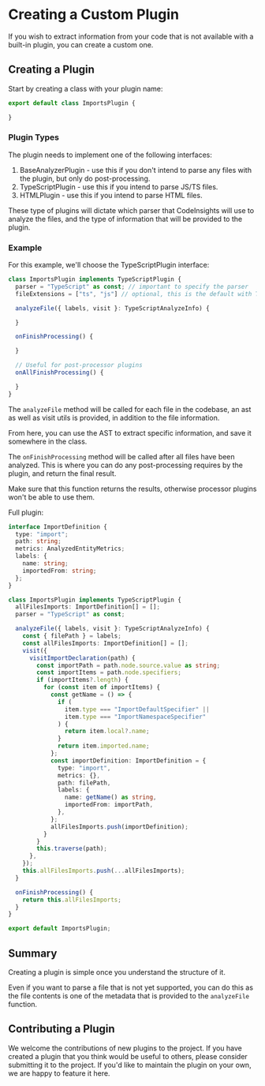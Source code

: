 # Creating a Custom Plugin

If you wish to extract information from your code that is not available with a built-in plugin, you can create a custom one.

## Creating a Plugin

Start by creating a class with your plugin name:

```typescript
export default class ImportsPlugin {

}
```

### Plugin Types

The plugin needs to implement one of the following interfaces:
1. BaseAnalyzerPlugin - use this if you don't intend to parse any files with the plugin, but only do post-processing.
2. TypeScriptPlugin - use this if you intend to parse JS/TS files.
3. HTMLPlugin - use this if you intend to parse HTML files.

These type of plugins will dictate which parser that CodeInsights will use to analyze the files, and the type of information that will be provided to the plugin.

### Example

For this example, we'll choose the TypeScriptPlugin interface:

```typescript
class ImportsPlugin implements TypeScriptPlugin {
  parser = "TypeScript" as const; // important to specify the parser
  fileExtensions = ["ts", "js"] // optional, this is the default with TypeScriptPlugin

  analyzeFile({ labels, visit }: TypeScriptAnalyzeInfo) {

  }

  onFinishProcessing() {

  }

  // Useful for post-processor plugins
  onAllFinishProcessing() {

  }
}
```

The `analyzeFile` method will be called for each file in the codebase, an ast as well as visit utils is provided, in addition to the file information.

From here, you can use the AST to extract specific information, and save it somewhere in the class.

The `onFinishProcessing` method will be called after all files have been analyzed. This is where you can do any post-processing requires by the plugin, and return the final result.

Make sure that this function returns the results, otherwise processor plugins won't be able to use them.

Full plugin:

```typescript
interface ImportDefinition {
  type: "import";
  path: string;
  metrics: AnalyzedEntityMetrics;
  labels: {
    name: string;
    importedFrom: string;
  };
}

class ImportsPlugin implements TypeScriptPlugin {
  allFilesImports: ImportDefinition[] = [];
  parser = "TypeScript" as const;

  analyzeFile({ labels, visit }: TypeScriptAnalyzeInfo) {
    const { filePath } = labels;
    const allFilesImports: ImportDefinition[] = [];
    visit({
      visitImportDeclaration(path) {
        const importPath = path.node.source.value as string;
        const importItems = path.node.specifiers;
        if (importItems?.length) {
          for (const item of importItems) {
            const getName = () => {
              if (
                item.type === "ImportDefaultSpecifier" ||
                item.type === "ImportNamespaceSpecifier"
              ) {
                return item.local?.name;
              }
              return item.imported.name;
            };
            const importDefinition: ImportDefinition = {
              type: "import",
              metrics: {},
              path: filePath,
              labels: {
                name: getName() as string,
                importedFrom: importPath,
              },
            };
            allFilesImports.push(importDefinition);
          }
        }
        this.traverse(path);
      },
    });
    this.allFilesImports.push(...allFilesImports);
  }

  onFinishProcessing() {
    return this.allFilesImports;
  }
}

export default ImportsPlugin;
```

## Summary

Creating a plugin is simple once you understand the structure of it.

Even if you want to parse a file that is not yet supported, you can do this as the file contents is one of the metadata that is provided to the `analyzeFile` function.

## Contributing a Plugin

We welcome the contributions of new plugins to the project. If you have created a plugin that you think would be useful to others, please consider submitting it to the project. If you'd like to maintain the plugin on your own, we are happy to feature it here.
